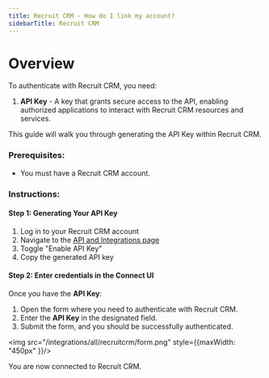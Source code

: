 ```yaml
---
title: Recruit CRM - How do I link my account?
sidebarTitle: Recruit CRM
---
```


# Overview

To authenticate with Recruit CRM, you need:
1. **API Key** - A key that grants secure access to the API, enabling authorized applications to interact with Recruit CRM resources and services.

This guide will walk you through generating the API Key within Recruit CRM.

### Prerequisites:

- You must have a Recruit CRM account.

### Instructions:

#### Step 1: Generating Your API Key

1. Log in to your Recruit CRM account
2. Navigate to the [API and Integrations page](https://app.recruitcrm.io/v1/api-and-integrations)
3. Toggle "Enable API Key"
4. Copy the generated API key

#### Step 2: Enter credentials in the Connect UI

Once you have the **API Key**:
1. Open the form where you need to authenticate with Recruit CRM.
2. Enter the **API Key** in the designated field.
3. Submit the form, and you should be successfully authenticated.

<img src="/integrations/all/recruitcrm/form.png" style={{maxWidth: "450px" }}/>

You are now connected to Recruit CRM.